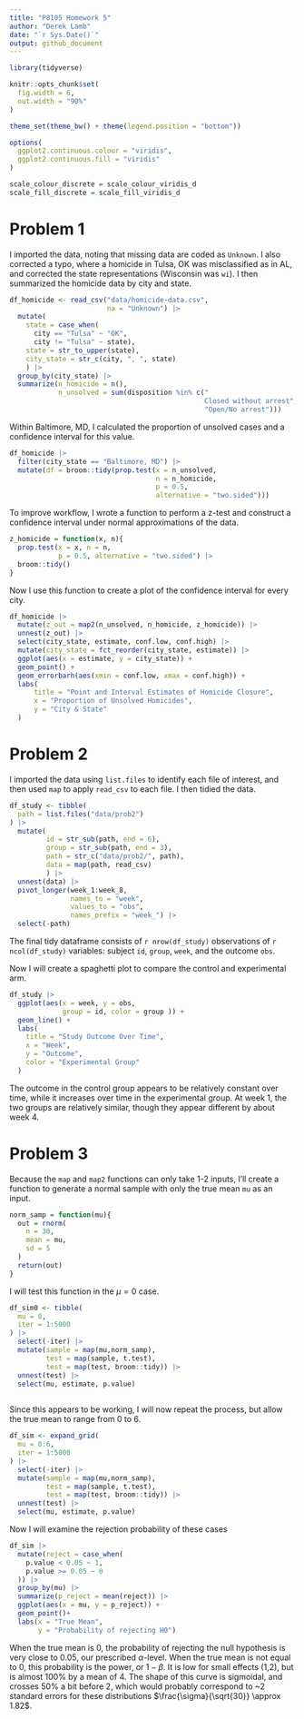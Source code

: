 ```yaml
---
title: "P8105 Homework 5"
author: "Derek Lamb"
date: "`r Sys.Date()`"
output: github_document
---
```

```r
library(tidyverse)

knitr::opts_chunk$set(
  fig.width = 6,
  out.width = "90%"
)

theme_set(theme_bw() + theme(legend.position = "bottom"))

options(
  ggplot2.continuous.colour = "viridis",
  ggplot2.continuous.fill = "viridis"
)

scale_colour_discrete = scale_colour_viridis_d
scale_fill_discrete = scale_fill_viridis_d
```

# Problem 1
I imported the data, noting that missing data are coded as `Unknown`. I also corrected a typo, where a homicide in Tulsa, OK was misclassified as in AL, and corrected the state representations (Wisconsin was `wi`). I then summarized the homicide data by city and state.
```r
df_homicide <- read_csv("data/homicide-data.csv", 
                        na = "Unknown") |> 
  mutate(
    state = case_when(
      city == "Tulsa" ~ "OK",
      city != "Tulsa" ~ state),
    state = str_to_upper(state),
    city_state = str_c(city, ", ", state)
    ) |> 
  group_by(city_state) |> 
  summarize(n_homicide = n(),
            n_unsolved = sum(disposition %in% c("
                                                Closed without arrest",
                                                "Open/No arrest")))
```

Within Baltimore, MD, I calculated the proportion of unsolved cases and a confidence interval for this value.
```r
df_homicide |> 
  filter(city_state == "Baltimore, MD") |> 
  mutate(df = broom::tidy(prop.test(x = n_unsolved, 
                                    n = n_homicide,
                                    p = 0.5,
                                    alternative = "two.sided")))
```

To improve workflow, I wrote a function to perform a z-test and construct a confidence interval under normal approximations of the data.
```r
z_homicide = function(x, n){
  prop.test(x = x, n = n,
            p = 0.5, alternative = "two.sided") |> 
  broom::tidy()
}
```

Now I use this function to create a plot of the confidence interval for every city.
```r
df_homicide |> 
  mutate(z_out = map2(n_unsolved, n_homicide, z_homicide)) |> 
  unnest(z_out) |> 
  select(city_state, estimate, conf.low, conf.high) |> 
  mutate(city_state = fct_reorder(city_state, estimate)) |> 
  ggplot(aes(x = estimate, y = city_state)) + 
  geom_point() + 
  geom_errorbarh(aes(xmin = conf.low, xmax = conf.high)) + 
  labs(
      title = "Point and Interval Estimates of Homicide Closure",
      x = "Proportion of Unsolved Homicides",
      y = "City & State"
  )
```

# Problem 2
I imported the data using `list.files` to identify each file of interest, and then used `map` to apply `read_csv` to each file. I then tidied the data.
```r
df_study <- tibble(
  path = list.files("data/prob2")
) |> 
  mutate(
         id = str_sub(path, end = 6),
         group = str_sub(path, end = 3),
         path = str_c("data/prob2/", path),
         data = map(path, read_csv)
         ) |> 
  unnest(data) |> 
  pivot_longer(week_1:week_8,
               names_to = "week",
               values_to = "obs",
               names_prefix = "week_") |> 
  select(-path)
```

The final tidy dataframe consists of `r nrow(df_study)` observations of `r ncol(df_study)` variables: subject `id`, `group`, `week`, and the outcome `obs`.

Now I will create a spaghetti plot to compare the control and experimental arm.

```r
df_study |> 
  ggplot(aes(x = week, y = obs, 
             group = id, color = group )) + 
  geom_line() + 
  labs(
    title = "Study Outcome Over Time",
    x = "Week",
    y = "Outcome",
    color = "Experimental Group"
  )
```

The outcome in the control group appears to be relatively constant over time, while it increases over time in the experimental group. At week 1, the two groups are relatively similar, though they appear different by about week 4.

# Problem 3
Because the `map` and `map2` functions can only take 1-2 inputs, I'll create a function to generate a normal sample with only the true mean `mu` as an input.
```r
norm_samp = function(mu){
  out = rnorm(
    n = 30,
    mean = mu,
    sd = 5
  )
  return(out)
}
```

I will test this function in the $\mu = 0$ case.
```r
df_sim0 <- tibble(
  mu = 0,
  iter = 1:5000
) |> 
  select(-iter) |> 
  mutate(sample = map(mu,norm_samp),
         test = map(sample, t.test),
         test = map(test, broom::tidy)) |> 
  unnest(test) |> 
  select(mu, estimate, p.value)
  
```

Since this appears to be working, I will now repeat the process, but allow the true mean to range from 0 to 6.

```r
df_sim <- expand_grid(
  mu = 0:6,
  iter = 1:5000
) |> 
  select(-iter) |> 
  mutate(sample = map(mu,norm_samp),
         test = map(sample, t.test),
         test = map(test, broom::tidy)) |> 
  unnest(test) |> 
  select(mu, estimate, p.value)
```

Now I will examine the rejection probability of these cases

```r
df_sim |> 
  mutate(reject = case_when(
    p.value < 0.05 ~ 1,
    p.value >= 0.05 ~ 0
  )) |> 
  group_by(mu) |> 
  summarize(p_reject = mean(reject)) |> 
  ggplot(aes(x = mu, y = p_reject)) + 
  geom_point()+
  labs(x = "True Mean",
       y = "Probability of rejecting H0")
```

When the true mean is 0, the probability of rejecting the null hypothesis is very close to 0.05, our prescribed $\alpha$-level. When the true mean is not equal to 0, this probability is the power, or $1-\beta$. It is low for small effects (1,2), but is almost 100% by a mean of 4. The shape of this curve is sigmoidal, and crosses 50% a bit before 2, which would probably correspond to ~2 standard errors for these distributions $\frac{\sigma}{\sqrt{30}} \approx 1.82$.


